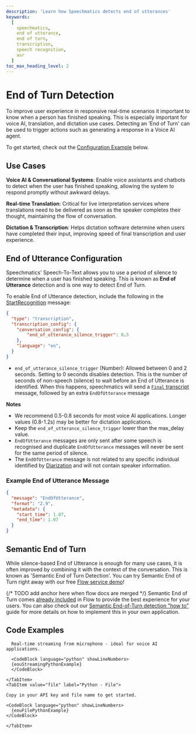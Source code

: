 ```yaml
---
description: 'Learn how Speechmatics detects end of utterances'
keywords:
  [
    speechmatics,
    end of utterance,
    end of turn,
    transcription,
    speech recognition,
    asr
  ]
toc_max_heading_level: 2
---
```


# End of Turn Detection

To improve user experience in responsive real-time scenarios it important to know when a person has finished speaking. This is especially important for voice AI, translation, and dictation use cases. Detecting an 'End of Turn' can be used to trigger actions such as generating a response in a Voice AI agent.

To get started, check out the [Configuration Example](#end-of-utterance-configuration) below.

## Use Cases

**Voice AI & Conversational Systems**: Enable voice assistants and chatbots to detect when the user has finished speaking, allowing the system to respond promptly without awkward delays.

**Real-time Translation**: Critical for live interpretation services where translations need to be delivered as soon as the speaker completes their thought, maintaining the flow of conversation.

**Dictation & Transcription**: Helps dictation software determine when users have completed their input, improving speed of final transcription and user experience.


## End of Utterance Configuration
Speechmatics' Speech-To-Text allows you to use a period of silence to determine when a user has finished speaking. This is known as **End of Utterance** detection and is one way to detect End of Turn.

To enable End of Utterance detection, include the following in the [StartRecognition](/api-ref/realtime-transcription-websocket#startrecognition) message:

```json
{
  "type": "transcription",
  "transcription_config": {
    "conversation_config": {
        "end_of_utterance_silence_trigger": 0.5
    },
    "language": "en",
  }
}
```
* `end_of_utterance_silence_trigger` (Number): Allowed between 0 and 2 seconds. Setting to 0 seconds disables detection. This is the number of seconds of non-speech (silence) to wait before an End of Utterance is identified. When this happens, speechmatics will send a [`Final` transcript](/speech-to-text/realtime/quickstart#final-transcripts) message, followed by an extra `EndOfUtterance` message

**Notes** 

- We recommend 0.5-0.8 seconds for most voice AI applications. Longer values (0.8-1.2s) may be better for dictation applications.
- Keep the `end_of_utterance_silence_trigger` lower than the max_delay value.
- `EndOfUtterance` messages are only sent after some speech is recognised and duplicate `EndOfUtterance` messages will never be sent for the same period of silence. 
- The `EndOfUtterance` message is not related to any specific individual identified by [Diarization](/speech-to-text/features/diarization) and will not contain speaker information.

### Example End of Utterance Message

```json
{
  "message": "EndOfUtterance",
  "format": "2.9",
  "metadata": {
    "start_time": 1.07,
    "end_time": 1.07
  }
}
```

## Semantic End of Turn

While silence-based End of Utterance is enough for many use cases, it is often improved by combining it with the context of the conversation. This is known as 'Semantic End of Turn Detection'. You can try Semantic End of Turn right away with our free [Flow service demo](https://www.speechmatics.com/flow)! 

{/* TODO add anchor here when flow docs are merged */}
Semantic End of Turn comes [already included](/voice-agents-flow) in Flow to provide the best experience for your users. You can also check out our [Semantic End-of-Turn detection "how to"](https://blog.speechmatics.com/semantic-turn-detection) guide for more details on how to implement this in your own application.

## Code Examples

<Tabs groupId="eou-examples">
    <TabItem value="streaming" label="Python - Live Streaming">

      Real-time streaming from microphone - ideal for voice AI applications.

      <CodeBlock language="python" showLineNumbers>
      {eouStreamingPythonExample}
      </CodeBlock>

    </TabItem>
    <TabItem value="file" label="Python - File">

    Copy in your API key and file name to get started.

    <CodeBlock language="python" showLineNumbers>
      {eouFilePythonExample}
    </CodeBlock>

    </TabItem>
</Tabs>
